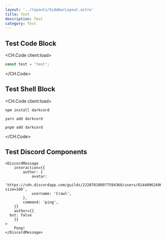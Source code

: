 ```yaml
---
layout: '../layouts/SidebarLayout.astro'
title: Test
description: Test
category: Test
---
```



## Test Code Block

<CH.Code client:load>

```js index.js mark=4,6:10
const test = 'test';
```

</CH.Code>

## Test Shell Block

<CH.Code client:load>

```shellscript npm
npm install darkcord
```

```shellscript yarn
yarn add darkcord
```

```shellscript pnpm
pnpm add darkcord
```

</CH.Code>

## Test Discord Components

    <DiscordMessage
    	interaction={{
    		author: {
    			avatar:
    				'https://cdn.discordapp.com/guilds/222078108977594368/users/81440962496172032/avatars/c059c5d04d717ea05790f7a6447e4843.webp?size=160',
    			username: 'Crawl',
    		},
    		command: 'ping',
    	}}
    	author={{
      bot: false
    	}}
    >
    	Pong!
    </DiscordMessage>
